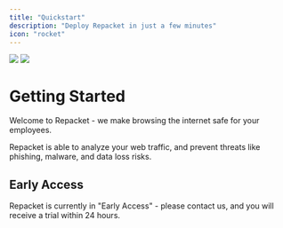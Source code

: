 ```yaml
---
title: "Quickstart"
description: "Deploy Repacket in just a few minutes"
icon: "rocket"
---
```


<Frame>
  <img className="block dark:hidden" src="images/1.png" />

  <img className="hidden dark:block" src="images/1.png" />
</Frame>

# Getting Started

Welcome to Repacket - we make browsing the internet safe for your employees. 

Repacket is able to analyze your web traffic, and prevent threats like phishing, malware, and data loss risks.&#x20;

## Early Access

Repacket is currently in "Early Access" - please contact us, and you will receive a trial within 24 hours.

  <CardGroup cols={1}>
    <Card title="Early Access" icon="fa-shield-check" href="https://www.repacket.com/early-access" />
  </CardGroup>
